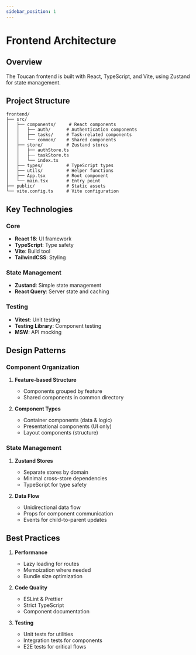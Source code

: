 ```yaml
---
sidebar_position: 1
---
```


# Frontend Architecture

## Overview
The Toucan frontend is built with React, TypeScript, and Vite, using Zustand for state management.

## Project Structure

```
frontend/
├── src/
│   ├── components/     # React components
│   │   ├── auth/      # Authentication components
│   │   ├── tasks/     # Task-related components
│   │   └── common/    # Shared components
│   ├── store/         # Zustand stores
│   │   ├── authStore.ts
│   │   ├── taskStore.ts
│   │   └── index.ts
│   ├── types/         # TypeScript types
│   ├── utils/         # Helper functions
│   ├── App.tsx        # Root component
│   └── main.tsx       # Entry point
├── public/            # Static assets
└── vite.config.ts     # Vite configuration
```

## Key Technologies

### Core
- **React 18**: UI framework
- **TypeScript**: Type safety
- **Vite**: Build tool
- **TailwindCSS**: Styling

### State Management
- **Zustand**: Simple state management
- **React Query**: Server state and caching

### Testing
- **Vitest**: Unit testing
- **Testing Library**: Component testing
- **MSW**: API mocking

## Design Patterns

### Component Organization
1. **Feature-based Structure**
   - Components grouped by feature
   - Shared components in common directory

2. **Component Types**
   - Container components (data & logic)
   - Presentational components (UI only)
   - Layout components (structure)

### State Management
1. **Zustand Stores**
   - Separate stores by domain
   - Minimal cross-store dependencies
   - TypeScript for type safety

2. **Data Flow**
   - Unidirectional data flow
   - Props for component communication
   - Events for child-to-parent updates

## Best Practices

1. **Performance**
   - Lazy loading for routes
   - Memoization where needed
   - Bundle size optimization

2. **Code Quality**
   - ESLint & Prettier
   - Strict TypeScript
   - Component documentation

3. **Testing**
   - Unit tests for utilities
   - Integration tests for components
   - E2E tests for critical flows
